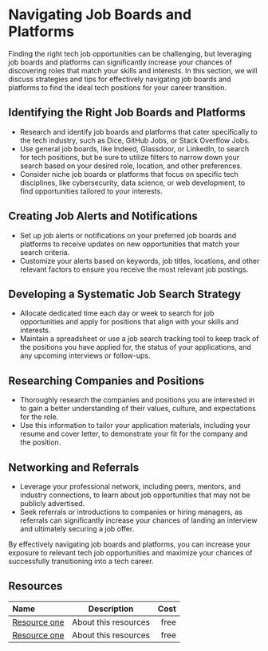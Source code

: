 # Navigating Job Boards and Platforms

Finding the right tech job opportunities can be challenging, but leveraging job boards and platforms can significantly
increase your chances of discovering roles that match your skills and interests. In this section, we will discuss strategies
and tips for effectively navigating job boards and platforms to find the ideal tech positions for your career transition.

## Identifying the Right Job Boards and Platforms

- Research and identify job boards and platforms that cater specifically to the tech industry, such as Dice, GitHub Jobs,
  or Stack Overflow Jobs.
- Use general job boards, like Indeed, Glassdoor, or LinkedIn, to search for tech positions, but be sure to utilize
  filters to narrow down your search based on your desired role, location, and other preferences.
- Consider niche job boards or platforms that focus on specific tech disciplines, like cybersecurity, data science,
  or web development, to find opportunities tailored to your interests.

## Creating Job Alerts and Notifications

- Set up job alerts or notifications on your preferred job boards and platforms to receive updates on new opportunities
  that match your search criteria.
- Customize your alerts based on keywords, job titles, locations, and other relevant factors to ensure you receive the
  most relevant job postings.

## Developing a Systematic Job Search Strategy

- Allocate dedicated time each day or week to search for job opportunities and apply for positions that align with your
  skills and interests.
- Maintain a spreadsheet or use a job search tracking tool to keep track of the positions you have applied for, the status
  of your applications, and any upcoming interviews or follow-ups.

## Researching Companies and Positions

- Thoroughly research the companies and positions you are interested in to gain a better understanding of their values,
  culture, and expectations for the role.
- Use this information to tailor your application materials, including your resume and cover letter, to demonstrate your
  fit for the company and the position.

## Networking and Referrals

- Leverage your professional network, including peers, mentors, and industry connections, to learn about job opportunities
  that may not be publicly advertised.
- Seek referrals or introductions to companies or hiring managers, as referrals can significantly increase your chances of
  landing an interview and ultimately securing a job offer.

By effectively navigating job boards and platforms, you can increase your exposure to relevant tech job opportunities and
maximize your chances of successfully transitioning into a tech career.

## Resources

| Name   | Description | Cost |
| :----- | :----: | ----: |
| [Resource one](https://example.com/)    |  About this resources   |   free |
| [Resource one](https://example.com/)    |  About this resources   |   free |